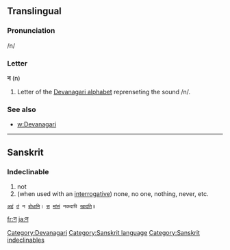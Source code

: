 ==Translingual==

===Pronunciation===
/n/

===Letter===
'''न''' (n)

#Letter of the [[Devanagari alphabet]] reprenseting the sound /n/.

===See also===
 
* [[w:Devanagari]]

[[Category:Devanagari]]

----

== Sanskrit ==
=== Indeclinable ===
# not
# (when used with an [[interrogative]]) none, no one, nothing, never, etc.
 [[अस्मद्|अहं]] [[तद्|तं]] न [[बुध्|बोधामि]]। [[तद्|स]] [[मांस|मांसं]] नकदापि [[खद्|खादति]]॥

[[Category:Sanskrit language]]
[[Category:Sanskrit indeclinables]]

[[fr:न]]
[[ja:न]]